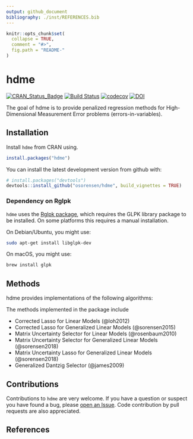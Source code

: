 ```yaml
---
output: github_document
bibliography: ./inst/REFERENCES.bib
---
```


<!-- README.md is generated from README.Rmd. Please edit that file -->

```r
knitr::opts_chunk$set(
  collapse = TRUE,
  comment = "#>",
  fig.path = "README-"
)
```

# hdme
<!-- badges: start -->
[![CRAN_Status_Badge](http://www.r-pkg.org/badges/version/hdme)](https://cran.r-project.org/package=hdme)
[![Build Status](https://travis-ci.org/osorensen/hdme.svg?branch=master)](https://travis-ci.org/osorensen/hdme)
[![codecov](https://codecov.io/gh/osorensen/hdme/branch/master/graph/badge.svg)](https://codecov.io/gh/osorensen/hdme)
[![DOI](http://joss.theoj.org/papers/10.21105/joss.01404/status.svg)](https://doi.org/10.21105/joss.01404)
<!-- badges: end -->


The goal of hdme is to provide penalized regression methods for High-Dimensional Measurement Error problems (errors-in-variables).

## Installation

Install `hdme` from CRAN using.
```r
install.packages("hdme")
```

You can install the latest development version from github with:

```r
# install.packages("devtools")
devtools::install_github("osorensen/hdme", build_vignettes = TRUE)
```


### Dependency on Rglpk

`hdme` uses the [Rglpk package](https://cran.r-project.org/package=Rglpk), which requires the GLPK library package to be installed. On some platforms this requires a manual installation. 

On Debian/Ubuntu, you might use:

```sh
sudo apt-get install libglpk-dev
```

On macOS, you might use:

```sh
brew install glpk
```


## Methods
hdme provides implementations of the following algorithms:

The methods implemented in the package include

* Corrected Lasso for Linear Models (@loh2012)
* Corrected Lasso for Generalized Linear Models (@sorensen2015)
* Matrix Uncertainty Selector for Linear Models (@rosenbaum2010)
* Matrix Uncertainty Selector for Generalized Linear Models (@sorensen2018)
* Matrix Uncertainty Lasso for Generalized Linear Models (@sorensen2018)
* Generalized Dantzig Selector (@james2009)

## Contributions

Contributions to `hdme` are very welcome. If you have a question or suspect you have found a bug, please [open an Issue](https://github.com/osorensen/hdme/issues). Code contribution by pull requests are also appreciated.

## References

